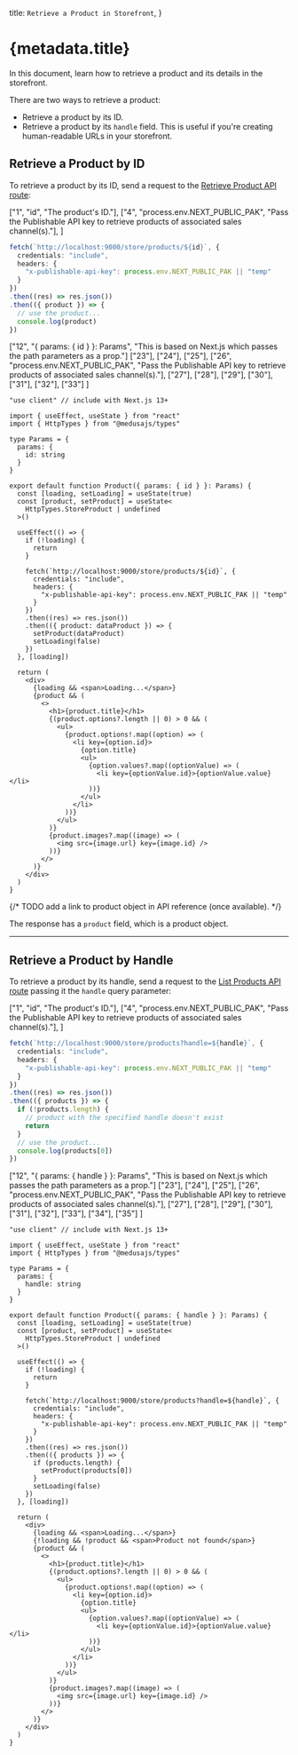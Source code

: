 
  title: `Retrieve a Product in Storefront`,
}

# {metadata.title}

In this document, learn how to retrieve a product and its details in the storefront.

There are two ways to retrieve a product:

- Retrieve a product by its ID.
- Retrieve a product by its `handle` field. This is useful if you're creating human-readable URLs in your storefront.

## Retrieve a Product by ID

To retrieve a product by its ID, send a request to the [Retrieve Product API route](!api!/store#products_getproductsid):

<CodeTabs group="store-request">
  <CodeTab label="Fetch API" value="fetch">

  ["1", "id", "The product's ID."],
  ["4", "process.env.NEXT_PUBLIC_PAK", "Pass the Publishable API key to retrieve products of associated sales channel(s)."], 
]

  ```ts highlights={fetchHighlights}
  fetch(`http://localhost:9000/store/products/${id}`, {
    credentials: "include",
    headers: {
      "x-publishable-api-key": process.env.NEXT_PUBLIC_PAK || "temp"
    }
  })
  .then((res) => res.json())
  .then(({ product }) => {
    // use the product...
    console.log(product)
  })
  ```

  </CodeTab>
  <CodeTab label="React" value="react">

  ["12", "{ params: { id } }: Params", "This is based on Next.js which passes the path parameters as a prop."]
  ["23"], ["24"], ["25"], 
  ["26", "process.env.NEXT_PUBLIC_PAK", "Pass the Publishable API key to retrieve products of associated sales channel(s)."], 
  ["27"], ["28"], ["29"], ["30"], ["31"], ["32"], ["33"]
]

  ```tsx highlights={highlights}
  "use client" // include with Next.js 13+

  import { useEffect, useState } from "react"
  import { HttpTypes } from "@medusajs/types"

  type Params = {
    params: {
      id: string
    }
  }

  export default function Product({ params: { id } }: Params) {
    const [loading, setLoading] = useState(true)
    const [product, setProduct] = useState<
      HttpTypes.StoreProduct | undefined
    >()

    useEffect(() => {
      if (!loading) {
        return 
      }

      fetch(`http://localhost:9000/store/products/${id}`, {
        credentials: "include",
        headers: {
          "x-publishable-api-key": process.env.NEXT_PUBLIC_PAK || "temp"
        }
      })
      .then((res) => res.json())
      .then(({ product: dataProduct }) => {
        setProduct(dataProduct)
        setLoading(false)
      })
    }, [loading])

    return (
      <div>
        {loading && <span>Loading...</span>}
        {product && (
          <>
            <h1>{product.title}</h1>
            {(product.options?.length || 0) > 0 && (
              <ul>
                {product.options!.map((option) => (
                  <li key={option.id}>
                    {option.title}
                    <ul>
                      {option.values?.map((optionValue) => (
                        <li key={optionValue.id}>{optionValue.value}</li>
                      ))}
                    </ul>
                  </li>
                ))}
              </ul>
            )}
            {product.images?.map((image) => (
              <img src={image.url} key={image.id} />
            ))}
          </>
        )}
      </div>
    )
  }
  ```

  </CodeTab>
</CodeTabs>

{/* TODO add a link to product object in API reference (once available). */}

The response has a `product` field, which is a product object.

---

## Retrieve a Product by Handle

To retrieve a product by its handle, send a request to the [List Products API route](!api!/store#products_getproducts) passing it the `handle` query parameter:

<CodeTabs group="store-request">
  <CodeTab label="Fetch API" value="fetch">

  ["1", "id", "The product's ID."],
  ["4", "process.env.NEXT_PUBLIC_PAK", "Pass the Publishable API key to retrieve products of associated sales channel(s)."], 
]

  ```ts highlights={handleFetchHighlights}
  fetch(`http://localhost:9000/store/products?handle=${handle}`, {
    credentials: "include",
    headers: {
      "x-publishable-api-key": process.env.NEXT_PUBLIC_PAK || "temp"
    }
  })
  .then((res) => res.json())
  .then(({ products }) => {
    if (!products.length) {
      // product with the specified handle doesn't exist
      return
    }
    // use the product...
    console.log(products[0])
  })
  ```

  </CodeTab>
  <CodeTab label="React" value="react">

  ["12", "{ params: { handle } }: Params", "This is based on Next.js which passes the path parameters as a prop."]
  ["23"], ["24"], ["25"], 
  ["26", "process.env.NEXT_PUBLIC_PAK", "Pass the Publishable API key to retrieve products of associated sales channel(s)."], 
  ["27"], ["28"], ["29"], ["30"], ["31"], ["32"], ["33"], ["34"], ["35"]
]

  ```tsx highlights={handleHighlights}
  "use client" // include with Next.js 13+

  import { useEffect, useState } from "react"
  import { HttpTypes } from "@medusajs/types"

  type Params = {
    params: {
      handle: string
    }
  }

  export default function Product({ params: { handle } }: Params) {
    const [loading, setLoading] = useState(true)
    const [product, setProduct] = useState<
      HttpTypes.StoreProduct | undefined
    >()

    useEffect(() => {
      if (!loading) {
        return 
      }

      fetch(`http://localhost:9000/store/products?handle=${handle}`, {
        credentials: "include",
        headers: {
          "x-publishable-api-key": process.env.NEXT_PUBLIC_PAK || "temp"
        }
      })
      .then((res) => res.json())
      .then(({ products }) => {
        if (products.length) {
          setProduct(products[0])
        }
        setLoading(false)
      })
    }, [loading])

    return (
      <div>
        {loading && <span>Loading...</span>}
        {!loading && !product && <span>Product not found</span>}
        {product && (
          <>
            <h1>{product.title}</h1>
            {(product.options?.length || 0) > 0 && (
              <ul>
                {product.options!.map((option) => (
                  <li key={option.id}>
                    {option.title}
                    <ul>
                      {option.values?.map((optionValue) => (
                        <li key={optionValue.id}>{optionValue.value}</li>
                      ))}
                    </ul>
                  </li>
                ))}
              </ul>
            )}
            {product.images?.map((image) => (
              <img src={image.url} key={image.id} />
            ))}
          </>
        )}
      </div>
    )
  }
  ```

  </CodeTab>
</CodeTabs>

